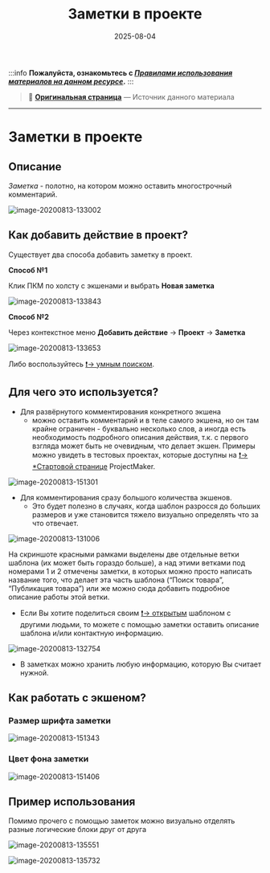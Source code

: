 ﻿---
sidebar_position: 5
title: "Заметки в проекте"
description: ""
date: "2025-08-04"
converted: true
originalFile: "Заметки в проекте.txt"
targetUrl: "https://zennolab.atlassian.net/wiki/spaces/RU/pages/534020312"
---
:::info **Пожалуйста, ознакомьтесь с [*Правилами использования материалов на данном ресурсе*](../Disclaimer).**
:::

> 🔗 **[Оригинальная страница](https://zennolab.atlassian.net/wiki/spaces/RU/pages/534020312)** — Источник данного материала

_______________________________________________  
# Заметки в проекте

## Описание

*Заметка* - полотно, на котором можно оставить многострочный комментарий.

![image-20200813-133002](./assets/Заметки_в_проекте/Заметки_в_проекте_pic1.png)



## Как добавить действие в проект?

Существует два способа добавить заметку в проект.

**Способ №1** 

Клик ПКМ по холсту с экшенами и выбрать **Новая заметка**

![image-20200813-133843](./assets/Заметки_в_проекте/Заметки_в_проекте_pic2.png)



**Способ №2** 

Через контекстное меню **Добавить действие** → **Проект** → **Заметка**

![image-20200813-133653](./assets/Заметки_в_проекте/Заметки_в_проекте_pic3.png)



Либо воспользуйтесь [❗→ умным поиском](https://zennolab.atlassian.net/wiki/spaces/RU/pages/506200090/ProjectMaker+7#%D0%A3%D0%BC%D0%BD%D1%8B%D0%B9-%D0%BF%D0%BE%D0%B8%D1%81%D0%BA-%D0%B4%D0%B5%D0%B9%D1%81%D1%82%D0%B2%D0%B8%D0%B9 "https://zennolab.atlassian.net/wiki/spaces/RU/pages/506200090/ProjectMaker+7#%D0%A3%D0%BC%D0%BD%D1%8B%D0%B9-%D0%BF%D0%BE%D0%B8%D1%81%D0%BA-%D0%B4%D0%B5%D0%B9%D1%81%D1%82%D0%B2%D0%B8%D0%B9").

## Для чего это используется?

- Для развёрнутого комментирования конкретного экшена
    - можно оставить комментарий и в теле самого экшена, но он там крайне ограничен - буквально несколько слов, а иногда есть необходимость подробного описания действия, т.к. с первого взгляда может быть не очевидным, что делает экшен. Примеры можно увидеть в тестовых проектах, которые доступны на [❗→ *Стартовой странице](https://zennolab.atlassian.net/wiki/spaces/RU/pages/735608964 "https://zennolab.atlassian.net/wiki/spaces/RU/pages/735608964") ProjectMaker.

![image-20200813-151301](./assets/Заметки_в_проекте/Заметки_в_проекте_pic4.png)


- Для комментирования сразу большого количества экшенов.
    - Это будет полезно в случаях, когда шаблон разросся до больших размеров и уже становится тяжело визуально определять что за что отвечает. 

![image-20200813-131006](./assets/Заметки_в_проекте/Заметки_в_проекте_pic5.png)



 На скриншоте красными рамками выделены две отдельные ветки шаблона (их может быть гораздо больше), а над этими ветками под номерами 1 и 2 отмечены заметки, в которых можно просто написать название того, что делает эта часть шаблона (“Поиск товара”, “Публикация товара”) или же можно сюда добавить подробное описание работы этой ветки.  
- Если Вы хотите поделиться своим [❗→ открытым](https://zennolab.atlassian.net/wiki/spaces/RU/pages/534315498 "https://zennolab.atlassian.net/wiki/spaces/RU/pages/534315498") шаблоном с другими людьми, то можете с помощью заметки оставить описание шаблона и/или контактную информацию.

![image-20200813-132754](./assets/Заметки_в_проекте/Заметки_в_проекте_pic6.png)


- В заметках можно хранить любую информацию, которую Вы считает нужной.

## Как работать с экшеном?

### Размер шрифта заметки

![image-20200813-151343](./assets/Заметки_в_проекте/Заметки_в_проекте_pic7.png)



  

### Цвет фона заметки

![image-20200813-151406](./assets/Заметки_в_проекте/Заметки_в_проекте_pic8.png)



  

## Пример использования

Помимо прочего с помощью заметок можно визуально отделять разные логические блоки друг от друга

![image-20200813-135551](./assets/Заметки_в_проекте/Заметки_в_проекте_pic9.png)



![image-20200813-135732](./assets/Заметки_в_проекте/Заметки_в_проекте_pic10.png)

